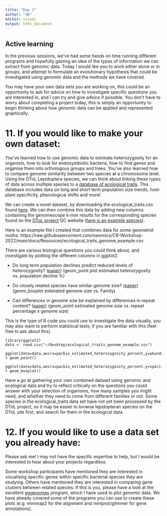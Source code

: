 ```yaml
---
title: "Day 3"
author: "SW"
editor: visual
output: html_document 
---
```


## Active learning

In the previous sessions, we've had some hands on time running different programs and hopefully gaining an idea of the types of information we can extract from genomic data. Today I would like you to work either alone or in groups, and attempt to formulate an evolutionary hypothesis that could be investigated using genomic data and the methods we have covered.

You may have your own data sets you are working on, this could be an opportunity to ask for advice on how to investigate specific questions you are interested in, and I can try and give advice if possible. You don't have to worry about completing a project today, this is simply an opportunity to begin thinking about how genomic data can be applied and represented graphically.

# 11. If you would like to make your own dataset:

You've learned how to use genomic data to estimate heterozygosity for an organism, how to look for endosymbiotic bacteria, how to find genes and organise them into orthologous groups and trees. You've also learned how to compare genome similarity between two species at a chromosome level. Using the DToL Lepidoptera species, we can think about linking these types of data across multiple species to a [database of ecological traits](https://catalogue.ceh.ac.uk/documents/5b5a13b6-2304-47e3-9c9d-35237d1232c6). This database includes data on long and short term population size trends, host-plant specificity, phenological shifts and more!

We can create a novel dataset, by downloading the ecological_traits.csv found [here](https://catalogue.ceh.ac.uk/documents/5b5a13b6-2304-47e3-9c9d-35237d1232c6). We can then combine this data by adding new columns containing the genomescope k-mer results for the corresponding species found on the [DToL project](https://tolqc.cog.sanger.ac.uk/) QC website ([here is an example species](https://tolqc.cog.sanger.ac.uk/darwin/insects/Operophtera_brumata/)).

Here is an example file I created that combines data for some geometrid moths: https://raw.githubusercontent.com/swomics/CR-Workshop-2022/main/docs/Resources/ecological_traits_genome_example.csv

There are various biological questions you could think about, and investigate by plotting the different columns in ggplot2:

-   Do long term population declines predict reduced levels of heterozygosity? ([paper](https://www.pure.ed.ac.uk/ws/portalfiles/portal/105263079/s41467_019_11308_4.pdf)) (geom_point plot estimated heterozygosity vs. population decline %)

-   Do closely related species have similar genome size? ([paper](https://www.ncbi.nlm.nih.gov/pmc/articles/PMC5552920/)) (geom_boxplot estimated genome size vs. Family)

-   Can differences in genome size be explained by differences in repeat content? ([paper](https://www.ncbi.nlm.nih.gov/pmc/articles/PMC4450375/)) (geom_point estimated genome size vs. repeat percentage x genome size)

This is the type of R code you could use to investigate the data visually, you may also want to perform statistical tests, if you are familiar with this (feel free to ask about this).

    library(ggplot2)
    data <- read.csv("~/Desktop/ecological_traits_genome_example.csv")

    ggplot(data=data,aes(x=pacbio_estimated_heterozygosity_percent,y=abundance_trend_gb)) + geom_point()

    ggplot(data=data,aes(x=pacbio_estimated_heterozygosity_percent,y=specificity)) + geom_boxplot()

Have a go at gathering your own combined dataset using genomic and ecological data and try to reflect critically on the questions you could answer with your selection of organisms, how many samples you might need, and whether they need to come from different families or not. Some species in the ecological_traits data set have not yet been processed by the DToL project, so it may be easier to browse lepidopteran species on the DToL site first, and search for them in the ecological data.

# 12. If you would like to use a data set you already have:

Please ask me! I may not have the specific expertise to help, but I would be interested to hear about your projects regardless.

Some workshop participants have mentioned they are interested in visualising specific genes within specific bacterial species they are studying. Others have mentioned they are interested in comparing gene clusters between related species. If this is you, please have a look at the excellent [gggenomes](https://thackl.github.io/gggenomes/articles/emales.html) program, which I have used to plot genomic data. We have already covered some of the programs you can use to create these plots (e.g. minimap2 for the alignment and miniprot/glimmer for gene annotations).
